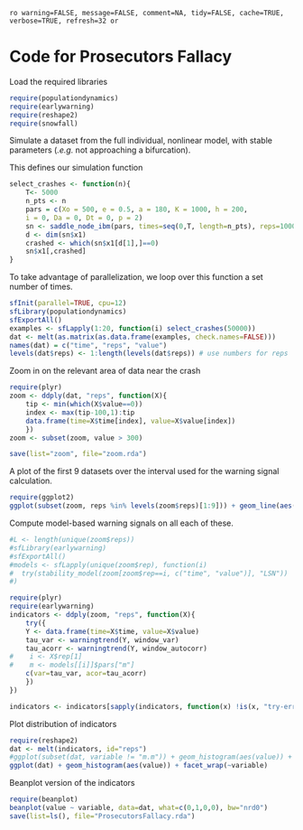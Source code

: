 `ro warning=FALSE, message=FALSE, comment=NA, tidy=FALSE, cache=TRUE, verbose=TRUE, refresh=32 or`

# Code for Prosecutors Fallacy 

Load the required libraries
 
``` r
require(populationdynamics)
require(earlywarning)
require(reshape2)
require(snowfall)
````

Simulate a dataset from the full individual, nonlinear model, with stable parameters (*.e.g.* not approaching a bifurcation).

This defines our simulation function

``` r
select_crashes <- function(n){
	T<- 5000
	n_pts <- n
	pars = c(Xo = 500, e = 0.5, a = 180, K = 1000, h = 200,
    i = 0, Da = 0, Dt = 0, p = 2)
	sn <- saddle_node_ibm(pars, times=seq(0,T, length=n_pts), reps=1000)
	d <- dim(sn$x1)
	crashed <- which(sn$x1[d[1],]==0)
	sn$x1[,crashed] 
}
````

To take advantage of parallelization, we loop over this function a set number of times.  

``` r
sfInit(parallel=TRUE, cpu=12)
sfLibrary(populationdynamics)
sfExportAll()
examples <- sfLapply(1:20, function(i) select_crashes(50000))
dat <- melt(as.matrix(as.data.frame(examples, check.names=FALSE)))
names(dat) = c("time", "reps", "value")
levels(dat$reps) <- 1:length(levels(dat$reps)) # use numbers for reps
````

Zoom in on the relevant area of data near the crash

``` r
require(plyr)
zoom <- ddply(dat, "reps", function(X){
    tip <- min(which(X$value==0))
    index <- max(tip-100,1):tip
    data.frame(time=X$time[index], value=X$value[index])
    })
zoom <- subset(zoom, value > 300)

save(list="zoom", file="zoom.rda")
````

A plot of the first 9 datasets over the interval used for the warning signal calculation.

``` r
require(ggplot2)
ggplot(subset(zoom, reps %in% levels(zoom$reps)[1:9])) + geom_line(aes(time, value)) + facet_wrap(~reps, scales="free")
````

Compute model-based warning signals on all each of these.  


``` r
#L <- length(unique(zoom$reps))
#sfLibrary(earlywarning)
#sfExportAll()
#models <- sfLapply(unique(zoom$rep), function(i)
#  try(stability_model(zoom[zoom$rep==i, c("time", "value")], "LSN"))
#)
````


``` r
require(plyr)
require(earlywarning)
indicators <- ddply(zoom, "reps", function(X){
	try({
    Y <- data.frame(time=X$time, value=X$value)
    tau_var <- warningtrend(Y, window_var)
    tau_acorr <- warningtrend(Y, window_autocorr)
#    i <- X$rep[1]
#    m <- models[[i]]$pars["m"]
    c(var=tau_var, acor=tau_acorr)
	})
})

indicators <- indicators[sapply(indicators, function(x) !is(x, "try-error"))]
````

Plot distribution of indicators

``` r
require(reshape2)
dat <- melt(indicators, id="reps")
#ggplot(subset(dat, variable != "m.m")) + geom_histogram(aes(value)) + facet_wrap(~variable)
ggplot(dat) + geom_histogram(aes(value)) + facet_wrap(~variable)
````

Beanplot version of the indicators

``` r
require(beanplot)
beanplot(value ~ variable, data=dat, what=c(0,1,0,0), bw="nrd0")
save(list=ls(), file="ProsecutorsFallacy.rda")
````




